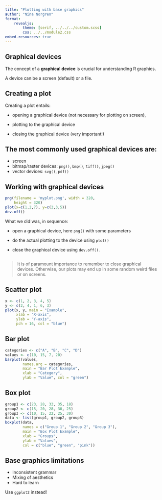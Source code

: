 ```yaml
---
title: "Plotting with base graphics"
author: "Nina Norgren"
format: 
    revealjs:
        theme: [serif, ../../../custom.scss]
        css: ../../module2.css
embed-resources: true
---
```


## Graphical devices

The concept of a **graphical device** is crucial for understanding R graphics.  


A device can be a screen (default) or a file.

## Creating a plot 

Creating a plot entails:

* opening a graphical device (not necessary for plotting on screen),

* plotting to the graphical device

* closing the graphical device (very important!)


## The most commonly used graphical devices are:
* screen
* bitmap/raster devices: `png()`, `bmp()`, `tiff()`, `jpeg()`
* vector devices: `svg()`, `pdf()`


## Working with graphical devices

```r
png(filename = 'myplot.png', width = 320, 
    height = 320)
plot(x=c(1,2,7), y=c(2,3,5))
dev.off()
```

::: {.fragment}
What we did was, in sequence:


* open a graphical device, here `png()` with some parameters
:::

::: {.fragment}
* do the actual plotting to the device using `plot()` 
:::

::: {.fragment}
* close the graphical device using `dev.off()`.
:::

## 

> It is of paramount importance to remember to close graphical devices. Otherwise, our plots may end up in some random weird files or on screens.


## Scatter plot 

```r
x <- c(1, 2, 3, 4, 5)
y <- c(2, 4, 1, 6, 3)
plot(x, y, main = "Example",
     xlab = "X-axis",            
     ylab = "Y-axis",          
     pch = 16, col = "blue")
```

## Bar plot

```r
categories <- c("A", "B", "C", "D")
values <- c(10, 15, 7, 20)
barplot(values, 
        names.arg = categories, 
        main = "Bar Plot Example",
        xlab = "Category",
        ylab = "Value", col = "green")
```

## Box plot 

```r
group1 <- c(23, 28, 32, 35, 18)
group2 <- c(15, 20, 28, 30, 25)
group3 <- c(10, 15, 22, 25, 30)
data <- list(group1, group2, group3)
boxplot(data, 
        names = c("Group 1", "Group 2", "Group 3"),
        main = "Box Plot Example",
        xlab = "Groups",
        ylab = "Values",
        col = c("blue", "green", "pink"))
```

## Base graphics limitations

* Inconsistent grammar
* Mixing of aesthetics
* Hard to learn

::: {.fragment}
Use `ggplot2` instead!
:::